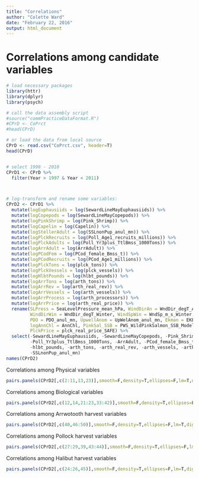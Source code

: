```yaml
---
title: "Correlations"
author: "Colette Ward"
date: "February 22, 2016"
output: html_document
---
```


# Correlations among candidate variables

```r
# load necessary packages
library(httr)
library(dplyr)
library(psych)

# call the data assembly script
#source("commPracticeDataFormat.R")
#CPrD <- CoPrct
#head(CPrD) 

# or load the data from local source
CPrD <- read.csv("CoPrct.csv", header=T)
head(CPrD)


# select 1998 - 2010
CPrD1 <- CPrD %>%
  filter(Year > 1997 & Year < 2011)



# log-transform and rename some variables:
CPrD2 <- CPrD1 %>%
  mutate(logEuphausiids = log(SewardLineMayEuphausiids)) %>%
  mutate(logCopepods = log(SewardLineMayCopepods)) %>%
  mutate(logPinkShrimp = log(Pink_Shrimp)) %>%
  mutate(logCapelin = log(Capelin)) %>%
  mutate(logStellerAdult = log(SSLnonPup_anul_mn)) %>%
  mutate(logPlckRecruits = log(Poll_Age1_recruits_millions)) %>%
  mutate(logPlckAdults = log(Poll_Yr3plus_TtlBmss_1000Tons)) %>%
  mutate(logArrAdult = log(ArrAdult)) %>%
  mutate(logPCodFem = log(PCod_female_Bmss_t)) %>%
  mutate(logPCodRecruits = log(PCod_Age1_millions)) %>%
  mutate(logPlckTons = log(plck_tons)) %>%
  mutate(logPlckVessels = log(plck_vessels)) %>%
  mutate(logHlbtPounds = log(hlbt_pounds)) %>%
  mutate(logArrTons = log(arth_tons)) %>%
  mutate(logArrRev = log(arth_real_rev)) %>%
  mutate(logArrVessels = log(arth_vessels)) %>%
  mutate(logArrProcess = log(arth_processors)) %>%
  mutate(logArrPrice = log(arth_real_price)) %>%
  rename(SLPress = SeaLevelPressure_mean_hPa, WindDirAn = WndDir_degT_AnnMn, WindSpAn = WndSp_m_s_AnnMn, 
         WindDirWin = WndDir_degT_Winter, WindSpWin = WndSp_m_s_Winter, ENSO = ENSO_anul_mn, NPGO = NPGO_anul_mn,
         PDO = PDO_anul_mn, UpwellAnom = UpWelAnom_anul_mn, Ekman = EKE_ann_max_mean, WTemp = WTemp_C_AnnMn, 
         logAnnChl = AnnChl, PinkSal_SSB = PWS_WildPinkSalmon_SSB_ModelOutput, SharkAbund = SharkAbundIPHC, 
         PlckPrice = plck_real_price_SAFE) %>%
  select(-SewardLineMayEuphausiids, -SewardLineMayCopepods, -Pink_Shrimp, -Poll_Age1_recruits_millions,
         -Poll_Yr3plus_TtlBmss_1000Tons, -ArrAdult, -PCod_female_Bmss_t, -PCod_Age1_millions, -plck_tons, -plck_vessels,
         -hlbt_pounds, -arth_tons, -arth_real_rev, -arth_vessels, -arth_processors, -arth_real_price, -Capelin,
         -SSLnonPup_anul_mn)
names(CPrD2)
```


Correlations among Physical variables
```r
pairs.panels(CPrD2[,c(2:11,13,23)],smooth=F,density=T,ellipses=F,lm=T,digits=3,scale=T)
```


Correlations among Biological variables
```r
pairs.panels(CPrD2[,c(12,14,21:23,33:42)],smooth=F,density=T,ellipses=F,lm=T,digits=3,scale=T)
```

Correlations among Arrwotooth harvest variables
```r
pairs.panels(CPrD2[,c(40,46:50)],smooth=F,density=T,ellipses=F,lm=T,digits=3,scale=T)
```


Correlations among Pollock harvest variables
```r
pairs.panels(CPrD2[,c(27:29,39,43:44)],smooth=F,density=T,ellipses=F,lm=T,digits=3,scale=T)
```


Correlations among Halibut harvest variables
```r
pairs.panels(CPrD2[,c(24:26,45)],smooth=F,density=T,ellipses=F,lm=T,digits=3,scale=T)
```